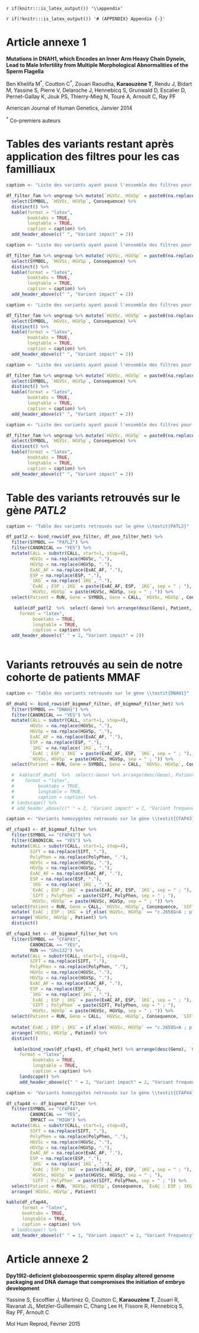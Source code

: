 `r if(knitr:::is_latex_output()) '\\appendix'`

`r if(!knitr:::is_latex_output()) '# (APPENDIX) Appendix {-}'` 

# Article annexe 1 {#dnah12014}  

**Mutations in DNAH1, which Encodes an Inner Arm Heavy Chain Dynein, Lead to Male Infertility from Multiple Morphological Abnormalities of the Sperm Flagella**

Ben Khelifa M^\*^, Coutton C^\*^, Zouari Raoudha, **Karaouzène T**, Rendu J, Bidart M, Yassine S, Pierre V, Delaroche J, Hennebicq S, Grunwald D, Escalier D, Pernet-Gallay K, Jouk PS, Thierry-Mieg N, Touré A, Arnoult C, Ray PF

American Journal of Human Genetics, Janvier 2014  

^\*^ Co-premiers auteurs

\newpage

\includepdf[pages=-]{bib/DNAH1_2014.pdf}

\newpage

# Tables des variants restant après application des filtres pour les cas familliaux 

```r

caption <- "Liste des variants ayant passé l'ensemble des filtres pour les deux fères P1 et P2 de la famille MMAF1"

df_filter_fam %>% ungroup %>% mutate(`HGVSc, HGVSp` = paste0(na.replace(HGVSc, ".")," ; ", na.replace(HGVSp, "."))) %>% filter(FAM == "MMAF1", CANONICAL == "YES") %>% 
  select(SYMBOL, `HGVSc, HGVSp`, Consequence) %>%  
  distinct() %>%
  kable(format = "latex",
        booktabs = TRUE,
        longtable = TRUE,
        caption = caption) %>% 
  add_header_above(c(" ", "Variant impact" = 2))

```

```r

caption <- "Liste des variants ayant passé l'ensemble des filtres pour les deux fères P3 et P4 de la famille MMAF2"

df_filter_fam %>% ungroup %>% mutate(`HGVSc, HGVSp` = paste0(na.replace(HGVSc, ".")," ; ", na.replace(HGVSp, "."))) %>% filter(FAM == "MMAF2", CANONICAL == "YES") %>% 
  select(SYMBOL, `HGVSc, HGVSp`, Consequence) %>%  
  distinct() %>%
  kable(format = "latex",
        booktabs = TRUE,
        longtable = TRUE,
        caption = caption) %>% 
  add_header_above(c(" ", "Variant impact" = 2))

```

```r

caption <- "Liste des variants ayant passé l'ensemble des filtres pour les deux fères P5 et P6 de la famille MMAF3"

df_filter_fam %>% ungroup %>% mutate(`HGVSc, HGVSp` = paste0(na.replace(HGVSc, ".")," ; ", na.replace(HGVSp, "."))) %>% filter(FAM == "MMAF3", CANONICAL == "YES") %>% 
  select(SYMBOL, `HGVSc, HGVSp`, Consequence) %>%  
  distinct() %>%
  kable(format = "latex",
        booktabs = TRUE,
        longtable = TRUE,
        caption = caption) %>% 
  add_header_above(c(" ", "Variant impact" = 2))

```

```r

caption <- "Liste des variants ayant passé l'ensemble des filtres pour les deux fères P8 et P9 de la famille MMAF4"

df_filter_fam %>% ungroup %>% mutate(`HGVSc, HGVSp` = paste0(na.replace(HGVSc, ".")," ; ", na.replace(HGVSp, "."))) %>% filter(FAM == "MMAF4", CANONICAL == "YES") %>% 
  select(SYMBOL, `HGVSc, HGVSp`, Consequence) %>%  
  distinct() %>% 
  kable(format = "latex",
        booktabs = TRUE,
        longtable = TRUE,
        caption = caption) %>% 
  add_header_above(c(" ", "Variant impact" = 2))

```

\newpage

```r

caption <- "Liste des variants ayant passé l'ensemble des filtres pour le patient P10 de la famille MMAF5"

df_filter_fam %>% ungroup %>% mutate(`HGVSc, HGVSp` = paste0(na.replace(HGVSc, ".")," ; ", na.replace(HGVSp, "."))) %>% filter(FAM == "MMAF5", CANONICAL == "YES") %>% 
  select(SYMBOL, `HGVSc, HGVSp`, Consequence) %>%  
  distinct() %>% 
  kable(format = "latex",
        booktabs = TRUE,
        longtable = TRUE,
        caption = caption) %>% 
  add_header_above(c(" ", "Variant impact" = 2))

```

# Table des variants retrouvés sur le gène *PATL2*

```r

caption <- "Table des variants retrouvés sur le gène \\textit{PATL2}"

df_patl2 <- bind_rows(df_ovo_filter, df_ovo_filter_het) %>%
  filter(SYMBOL == "PATL2") %>%
  filter(CANONICAL == "YES") %>%
  mutate(CALL = substr(CALL, start=1, stop=4),
         HGVSc = na.replace(HGVSc, "."),
         HGVSp = na.replace(HGVSp, "."),
         ExAC_AF = na.replace(ExAC_AF, "."),
         ESP = na.replace(ESP, "."),
         `1KG` = na.replace(`1KG`, "."),
         `ExAC ; ESP ; 1KG` = paste(ExAC_AF, ESP, `1KG`, sep = " ; "),
         `HGVSc, HGVSp` = paste(HGVSc, HGVSp, sep = " ; ")) %>%
  select(Patient = RUN, Gene = SYMBOL, Geno = CALL, `HGVSc, HGVSp`, Consequence)

   kable(df_patl2  %>%  select(-Gene) %>% arrange(desc(Geno), Patient, `HGVSc, HGVSp`),
     format = "latex",
          booktabs = TRUE,
          longtable = TRUE,
          caption = caption) %>%
  add_header_above(c(" " = 2, "Variant impact" = 2))
   
```

\newpage



# Variants retrouvés au sein de notre cohorte de patients MMAF

```r

caption <- "Table des variants retrouvés sur le gène \\textit{DNAH1}"

df_dnah1 <- bind_rows(df_bigmmaf_filter, df_bigmmaf_filter_het) %>%
  filter(SYMBOL == "DNAH1") %>%
  filter(CANONICAL == "YES") %>%
  mutate(CALL = substr(CALL, start=1, stop=4),
         HGVSc = na.replace(HGVSc, "."),
         HGVSp = na.replace(HGVSp, "."),
         ExAC_AF = na.replace(ExAC_AF, "."),
         ESP = na.replace(ESP, "."),
         `1KG` = na.replace(`1KG`, "."),
         `ExAC ; ESP ; 1KG` = paste(ExAC_AF, ESP, `1KG`, sep = " ; "),
         `HGVSc, HGVSp` = paste(HGVSc, HGVSp, sep = " ; ")) %>%
  select(Patient = RUN, Gene = SYMBOL, Geno = CALL, `HGVSc, HGVSp`, Consequence, `ExAC ; ESP ; 1KG`)

  #  kable(df_dnah1  %>%  select(-Gene) %>% arrange(desc(Geno), Patient, `HGVSc, HGVSp`),
  #    format = "latex",
  #         booktabs = TRUE,
  #         longtable = TRUE,
  #         caption = caption) %>%
  # landscape() %>%
  # add_header_above(c(" " = 2, "Variant impact" = 2, "Variant frequency"))

```

\newpage

```r

caption <- "Variants homozygotes retrouvés sur le gène \\textit{CFAP43}"

df_cfap43 <- df_bigmmaf_filter %>%
  filter(SYMBOL == "CFAP43") %>%
  filter(CANONICAL == "YES") %>%
  mutate(CALL = substr(CALL, start=1, stop=4),
         SIFT = na.replace(SIFT, "."),
         PolyPhen = na.replace(PolyPhen, "."),
         HGVSc = na.replace(HGVSc, "."),
         HGVSp = na.replace(HGVSp, "."),
         ExAC_AF = na.replace(ExAC_AF, "."),
         ESP = na.replace(ESP, "."),
         `1KG` = na.replace(`1KG`, "."),
         `ExAC ; ESP ; 1KG` = paste(ExAC_AF, ESP, `1KG`, sep = " ; "),
         `SIFT ; PolyPhen` = paste(SIFT, PolyPhen, sep = " ; "),
         `HGVSc, HGVSp` = paste(HGVSc, HGVSp, sep = " ; ")) %>%
  select(Patient = RUN, Geno = CALL, `HGVSc, HGVSp`, Consequence, `SIFT ; PolyPhen`, `ExAC ; ESP ; 1KG`) %>%
  mutate(`ExAC ; ESP ; 1KG` = if_else(`HGVSc, HGVSp` == "c.2658G>A ; p.Trp886Ter", "9.88e-05 ; 2e-04 ; .", `ExAC ; ESP ; 1KG`)) %>%
  arrange(`HGVSc, HGVSp`, Patient) %>% 
  distinct()

df_cfap43_het <- df_bigmmaf_filter_het %>%
  filter(SYMBOL == "CFAP43",
         CANONICAL == "YES",
         RUN == "Ghs132") %>%
  mutate(CALL = substr(CALL, start=1, stop=4),
         SIFT = na.replace(SIFT, "."),
         PolyPhen = na.replace(PolyPhen, "."),
         HGVSc = na.replace(HGVSc, "."),
         HGVSp = na.replace(HGVSp, "."),
         ExAC_AF = na.replace(ExAC_AF, "."),
         ESP = na.replace(ESP, "."),
         `1KG` = na.replace(`1KG`, "."),
         `ExAC ; ESP ; 1KG` = paste(ExAC_AF, ESP, `1KG`, sep = " ; "),
         `SIFT ; PolyPhen` = paste(SIFT, PolyPhen, sep = " ; "),
         `HGVSc, HGVSp` = paste(HGVSc, HGVSp, sep = " ; ")) %>%
  select(Patient = RUN, Geno = CALL, `HGVSc, HGVSp`, Consequence, `SIFT ; PolyPhen`, `ExAC ; ESP ; 1KG`) %>%
  
  mutate(`ExAC ; ESP ; 1KG` = if_else(`HGVSc, HGVSp` == "c.2658G>A ; p.Trp886Ter", "9.88e-05 ; 2e-04 ; .", `ExAC ; ESP ; 1KG`)) %>%
  arrange(`HGVSc, HGVSp`, Patient) %>% 
  distinct()

   kable(bind_rows(df_cfap43, df_cfap43_het) %>% arrange(desc(Geno), `HGVSc, HGVSp`, Patient),
     format = "latex",
          booktabs = TRUE,
          longtable = TRUE,
          caption = caption) %>%
     landscape() %>%
     add_header_above(c(" " = 2, "Variant impact" = 2, "Variant frequency" = 1))

```

\newpage

```r

caption <- "Variants homozygotes retrouvés sur le gène \\textit{CFAP44}"

df_cfap44 <- df_bigmmaf_filter %>%
  filter(SYMBOL == "CFAP44",
         CANONICAL == "YES",
         IMPACT == "HIGH") %>% 
  mutate(CALL = substr(CALL, start=1, stop=4),
         SIFT = na.replace(SIFT, "."),
         PolyPhen = na.replace(PolyPhen, "."),
         HGVSc = na.replace(HGVSc, "."),
         HGVSp = na.replace(HGVSp, "."),
         ExAC_AF = na.replace(ExAC_AF, "."),
         ESP = na.replace(ESP, "."),
         `1KG` = na.replace(`1KG`, "."),
         `ExAC ; ESP ; 1KG` = paste(ExAC_AF, ESP, `1KG`, sep = " ; "),
         `HGVSc, HGVSp` = paste(HGVSc, HGVSp, sep = " ; "),
         `SIFT ; PolyPhen` = paste(SIFT, PolyPhen, sep = " ; ")) %>%
  select(Patient = RUN, `HGVSc, HGVSp`, Consequence, `ExAC ; ESP ; 1KG`) %>%
  arrange(`HGVSc, HGVSp`, Patient) 

kable(df_cfap44,
      format = "latex",
      booktabs = TRUE,
      longtable = TRUE,
      caption = caption) %>%
  # landscape() %>%
  add_header_above(c(" " = 1, "Variant impact" = 2, "Variant frequency" = 1))

```


# Article annexe 2 {#dpy2015}  

**Dpy19l2-deficient globozoospermic sperm display altered genome packaging and DNA damage that compromises the initiation of embryo development**


Yassine S, Escoffier J, Martinez G, Coutton C, **Karaouzène T**, Zouari R, Ravanat JL, Metzler-Guillemain C, Chang Lee H, Fissore R, Hennebicq S, Ray PF, Arnoult C  

Mol Hum Reprod, Février 2015

\newpage

\includepdf[pages=-]{bib/DPY19L2_2015}

\newpage


